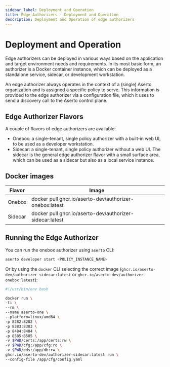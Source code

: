 ```yaml
---
sidebar_label: Deployment and Operation
title: Edge Authorizers - Deployment and Operation
description: Deployment and Operation of edge authorizers
---
```


# Deployment and Operation

Edge authorizers can be deployed in various ways based on the application and target environment needs and requirements. In its most basic form, an authorizer is a Docker container instance, which can be deployed as a standalone service, sidecar, or development workstation.

An edge authorizer always operates in the context of a (single) Aserto organization and is assigned a specific policy to serve. This information is provided to the edge authorizer via a configuration file, which it uses to send a discovery call to the Aserto control plane.

## Edge Authorizer Flavors

A couple of flavors of edge authorizers are available:

- Onebox: a single-tenant, single policy authorizer with a built-in web UI, to be used as a developer workstation.
- Sidecar: a single-tenant, single policy authorizer without a web UI. The sidecar is the general edge authorizer flavor with a small surface area, which can be used as a sidecar but also as a local service instance.

## Docker images

| Flavor  | Image
| ------- | --------------------------------------------------------
| Onebox  | docker pull ghcr.io/aserto-dev/authorizer-onebox:latest
| Sidecar | docker pull ghcr.io/aserto-dev/authorizer-sidecar:latest

## Running the Edge Authorizer

You can run the onebox authorizer using `aserto` CLI:

```sh
aserto developer start <POLICY_INSTANCE_NAME>
```

Or by using the `docker` CLI selecting the correct image (`ghcr.io/aserto-dev/authorizer-sidecar:latest` or `ghcr.io/aserto-dev/authorizer-onebox:latest`):

```sh
#!/usr/bin/env bash

docker run \
-ti \
--rm \
--name aserto-one \
--platform=linux/amd64 \
-p 8282:8282 \
-p 8383:8383 \
-p 8484:8484 \
-p 8585:8585 \
-v $PWD/certs:/app/certs:rw \
-v $PWD/cfg:/app/cfg:ro \
-v $PWD/eds:/app/db:rw \
ghcr.io/aserto-dev/authorizer-sidecar:latest run \
--config-file /app/cfg/config.yaml
```
